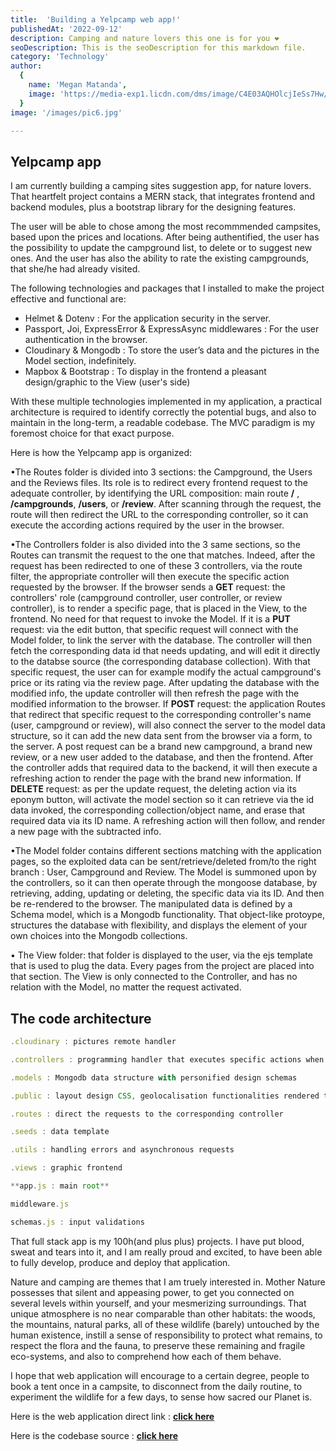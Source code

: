 ```yaml
---
title:  'Building a Yelpcamp web app!'
publishedAt: '2022-09-12'
description: Camping and nature lovers this one is for you ❤️
seoDescription: This is the seoDescription for this markdown file.
category: 'Technology'
author:
  {
    name: 'Megan Matanda',
    image: 'https://media-exp1.licdn.com/dms/image/C4E03AQHOlcjIeSs7Hw/profile-displayphoto-shrink_200_200/0/1656079264419?e=1665014400&v=beta&t=iqNsDEnusO-SGUDunM-TC5ZJcMGGMq6Yn_xWwOVYXvE',
  }
image: '/images/pic6.jpg'

---
```


## Yelpcamp app

I am currently building a camping sites suggestion app, for nature lovers.
 That heartfelt project contains a MERN stack, that integrates frontend and backend modules, plus a bootstrap library for the designing features.

The user will be able to chose among the most recommmended campsites, based upon the prices and locations. 
After being authentified, the user has the possibility to update the campground list, 
to delete or to suggest new ones. And the user has also the ability to rate the existing campgrounds, that she/he had already visited.

The following technologies and packages that I installed to make the project effective and functional are:

- Helmet & Dotenv : For the application security in the server.
- Passport, Joi, ExpressError & ExpressAsync middlewares : For the user authentication in the browser.
- Cloudinary & Mongodb : To store the user’s data and the pictures in the Model section, indefinitely. 
- Mapbox & Bootstrap : To display in the frontend a pleasant design/graphic to the View (user's side)

With these multiple technologies implemented in my application, a practical architecture is required to identify correctly the potential bugs, and also to maintain in the long-term, a readable codebase.
The MVC paradigm is my foremost choice for that exact purpose.

 Here is how the Yelpcamp app is organized:

 •The Routes folder is divided into 3 sections: the Campground, the Users and the Reviews files. Its role is to redirect every frontend request to the adequate controller, by identifying the URL composition: main route **/** , **/campgrounds**, **/users**, or  **/review**. 
 After scanning through the request, the route will then redirect the URL to the corresponding controller, so it can execute the according actions required by the user in the browser.

 •The Controllers folder is also divided into the 3 same sections, so the Routes can transmit the request to the one that matches. Indeed, after the request has been redirected to one of these 3 controllers, via the route filter, the appropriate controller will then execute the specific action requested by the browser. 
If the browser sends a **GET** request: the controllers' role (campground controller, user controller, or review controller), is to render a specific page, that is placed in the View, to the frontend. No need for that request to invoke the Model.
If it is a **PUT** request: via the edit button, that specific request will connect with the Model folder, to link the server with the database. The controller will then fetch the corresponding data id that needs updating, and will edit it directly to the databse source (the corresponding database collection). With that specific request, the user can for example modify the actual campground's price or its rating via the review page. After updating the database with the modified info, the update controller will then refresh the page with the modified information to the browser. 
If **POST** request: the application Routes that redirect that specific request to the corresponding controller's name (user, campground or review), will also connect the server to the model data structure, so it can add the new data sent from the browser via a form, to the server. A post request can be a brand new campground, a brand new review, or a new user added to the database, and then the frontend. After the controller adds that required data to the backend, it will then execute a refreshing action to render the page with the brand new information.
If **DELETE** request: as per the update request, the deleting action via its eponym button, will activate the model section so it can retrieve via the id data invoked, the corresponding collection/object name, and erase that required data via its ID name. A refreshing action will then follow, and render a new page with the subtracted info.

 •The Model folder contains different sections matching with the application pages, so the exploited data can be sent/retrieve/deleted from/to the right branch : User, Campground and Review. The Model is summoned upon by the controllers, so it can then operate through the mongoose database, by retrieving, adding, updating or deleting, the specific data via its ID. And then be re-rendered to the browser. The manipulated data is defined by a Schema model, which is a Mongodb functionality. That object-like protoype, structures the database with flexibility, and displays the element of your own choices into the Mongodb collections.

 • The View folder: that folder is displayed to the user, via the ejs template that is used to plug the data. Every pages from the project are placed into that section. The View is only connected to the Controller, and has no relation with the Model, no matter the request activated.

## The code architecture 
 ```js index.js box=1[30:50]
.cloudinary : pictures remote handler

.controllers : programming handler that executes specific actions when request recieved to the server.

.models : Mongodb data structure with personified design schemas

.public : layout design CSS, geolocalisation functionalities rendered to the clientside

.routes : direct the requests to the corresponding controller

.seeds : data template

.utils : handling errors and asynchronous requests

.views : graphic frontend

**app.js : main root**

middleware.js 

schemas.js : input validations
```

That full stack app is my 100h(and plus plus) projects. I have put blood, sweat and tears into it, and
I am really proud and excited, to have been able to fully develop, produce and deploy that application.

Nature and camping are themes that I am truely interested in. Mother Nature possesses that silent and appeasing power, to get you connected on several levels within yourself, and your mesmerizing surroundings. 
That unique atmosphere is no near comparable than other habitats: the woods, the mountains, natural parks, all of these wildlife (barely) untouched by the human existence, instill a sense of responsibility to protect what remains, to respect the flora and the fauna, 
to preserve these remaining and fragile eco-systems, and also to comprehend how each of them behave.

I hope that web application will encourage to a certain degree, people to book a tent once in a campsite, to disconnect from the daily routine, to experiment the wildlife for a few days, to sense how sacred our Planet is.


Here is the web application direct link : <a href="https://yelpcamp74.herokuapp.com/"> **click here** </a>

Here is the codebase source : <a href="https://github.com/Megan74/YelpCamp"> **click here** </a>